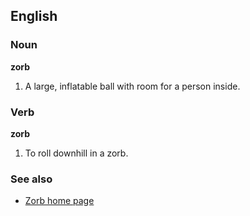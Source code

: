 ==English==

===Noun===
'''zorb'''

# {{sports}} A large, inflatable ball with room for a person inside.


===Verb===
'''zorb'''

# {{sports}} To roll downhill in a zorb.

===See also===
{{pedialite}}
* [http://www.zorb.com/main.html Zorb home page]
